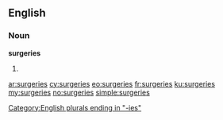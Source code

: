 ==English==

===Noun===
'''surgeries'''

# {{plural of|[[surgery]]}}

[[Category:English plurals ending in "-ies"]]

[[ar:surgeries]]
[[cy:surgeries]]
[[eo:surgeries]]
[[fr:surgeries]]
[[ku:surgeries]]
[[my:surgeries]]
[[no:surgeries]]
[[simple:surgeries]]